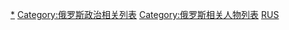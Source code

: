 [[Category:俄羅斯政治人物|*]]
[[Category:俄罗斯政治相关列表|Category:俄罗斯政治相关列表]]
[[Category:俄罗斯相关人物列表|Category:俄罗斯相关人物列表]]
[[Category:各国政治人物列表|RUS]]